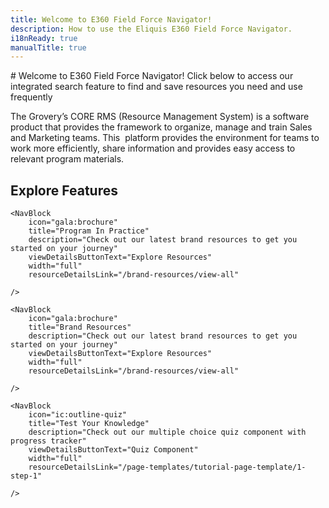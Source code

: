 ```yaml
---
title: Welcome to E360 Field Force Navigator!
description: How to use the Eliquis E360 Field Force Navigator.
i18nReady: true
manualTitle: true
---
```


<div class="flex-row">
	<div class="width-50">
		# Welcome to E360 Field Force Navigator!
		Click below to access our integrated search feature to find and save resources you need and use frequently
		<SearchButton />
	</div>
	<div class="width-50">
		<AnnouncementBlock announcement="welcome"/>
	</div>	
</div>

The Grovery’s CORE RMS (Resource Management System) is a software product that provides the framework to organize, manage and train Sales and Marketing teams. This <InlineGlossary text="Progressive Web App" />&nbsp;platform provides the environment for teams to work more efficiently, share information and provides easy access to relevant program materials.

## Explore Features

<div class="nav-block-container">
  
	<NavBlock
		icon="gala:brochure"  
		title="Program In Practice" 
		description="Check out our latest brand resources to get you started on your journey" 
		viewDetailsButtonText="Explore Resources" 
		width="full" 
		resourceDetailsLink="/brand-resources/view-all" 

	/>

	<NavBlock
		icon="gala:brochure"  
		title="Brand Resources" 
		description="Check out our latest brand resources to get you started on your journey" 
		viewDetailsButtonText="Explore Resources" 
		width="full" 
		resourceDetailsLink="/brand-resources/view-all" 

	/>

	<NavBlock
		icon="ic:outline-quiz"  
		title="Test Your Knowledge" 
		description="Check out our multiple choice quiz component with progress tracker" 
		viewDetailsButtonText="Quiz Component" 
		width="full" 
		resourceDetailsLink="/page-templates/tutorial-page-template/1-step-1" 

	/>
	

</div>

